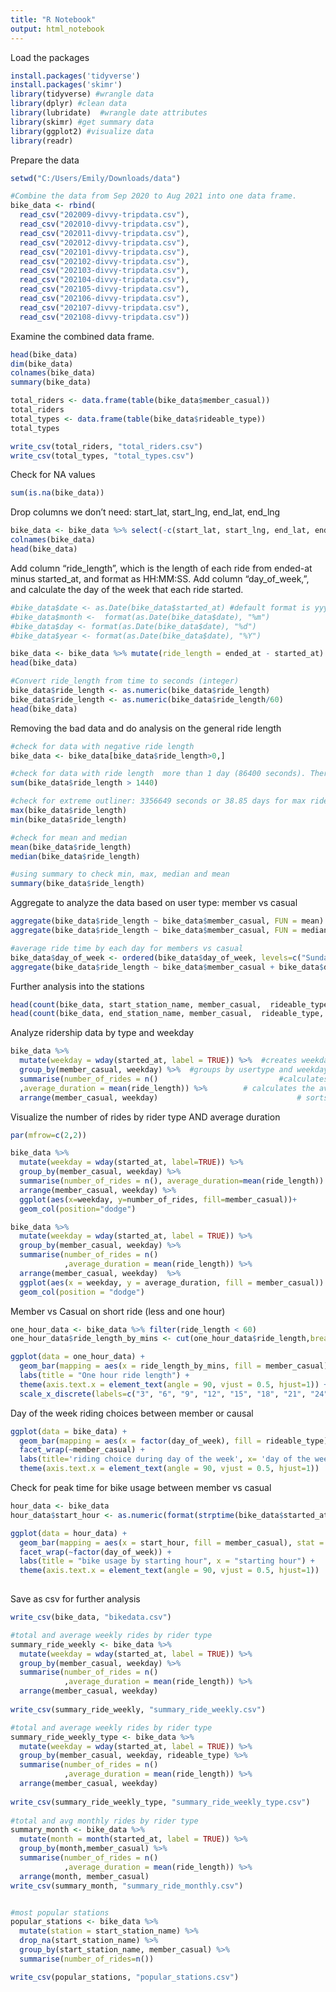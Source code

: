 ---
title: "R Notebook"
output: html_notebook
---

Load the packages
```{r}
install.packages('tidyverse')
install.packages('skimr')
library(tidyverse) #wrangle data
library(dplyr) #clean data
library(lubridate)  #wrangle date attributes
library(skimr) #get summary data
library(ggplot2) #visualize data
library(readr)
```

Prepare the data
```{r}
setwd("C:/Users/Emily/Downloads/data")

#Combine the data from Sep 2020 to Aug 2021 into one data frame.
bike_data <- rbind(
  read_csv("202009-divvy-tripdata.csv"), 
  read_csv("202010-divvy-tripdata.csv"),
  read_csv("202011-divvy-tripdata.csv"),
  read_csv("202012-divvy-tripdata.csv"),
  read_csv("202101-divvy-tripdata.csv"),
  read_csv("202102-divvy-tripdata.csv"),
  read_csv("202103-divvy-tripdata.csv"),
  read_csv("202104-divvy-tripdata.csv"),
  read_csv("202105-divvy-tripdata.csv"),
  read_csv("202106-divvy-tripdata.csv"),
  read_csv("202107-divvy-tripdata.csv"),
  read_csv("202108-divvy-tripdata.csv"))
```

Examine the combined data frame. 
```{r}
head(bike_data)
dim(bike_data)
colnames(bike_data)
summary(bike_data)

total_riders <- data.frame(table(bike_data$member_casual))
total_riders
total_types <- data.frame(table(bike_data$rideable_type))
total_types

write_csv(total_riders, "total_riders.csv")
write_csv(total_types, "total_types.csv")
```

Check for NA values
```{r}
sum(is.na(bike_data))
```

Drop columns we don't need: start_lat, start_lng, end_lat, end_lng
```{r}
bike_data <- bike_data %>% select(-c(start_lat, start_lng, end_lat, end_lng))
colnames(bike_data)
head(bike_data)
```


Add column “ride_length", which is the length of each ride from ended-at minus started_at, and format as HH:MM:SS.
Add column “day_of_week,”, and calculate the day of the week that each ride started.
```{r}
#bike_data$date <- as.Date(bike_data$started_at) #default format is yyyy-mm-dd
#bike_data$month <-  format(as.Date(bike_data$date), "%m")
#bike_data$day <- format(as.Date(bike_data$date), "%d")
#bike_data$year <- format(as.Date(bike_data$date), "%Y")

bike_data <- bike_data %>% mutate(ride_length = ended_at - started_at) %>% mutate(day_of_week = weekdays(as.Date(bike_data$started_at)))
head(bike_data)

#Convert ride_length from time to seconds (integer)
bike_data$ride_length <- as.numeric(bike_data$ride_length)
bike_data$ride_length <- as.numeric(bike_data$ride_length/60)
head(bike_data)

```

Removing the bad data and do analysis on the general ride length
```{r}
#check for data with negative ride length
bike_data <- bike_data[bike_data$ride_length>0,]

#check for data with ride length  more than 1 day (86400 seconds). There is 3484 rides that the rider use the bike for more than 1 day
sum(bike_data$ride_length > 1440)

#check for extreme outliner: 3356649 seconds or 38.85 days for max ride and 1 second for the least ride length
max(bike_data$ride_length)
min(bike_data$ride_length)

#check for mean and median
mean(bike_data$ride_length)
median(bike_data$ride_length)

#using summary to check min, max, median and mean
summary(bike_data$ride_length)
```
Aggregate to analyze the data based on user type: member vs casual

```{r}
aggregate(bike_data$ride_length ~ bike_data$member_casual, FUN = mean)
aggregate(bike_data$ride_length ~ bike_data$member_casual, FUN = median)

#average ride time by each day for members vs casual
bike_data$day_of_week <- ordered(bike_data$day_of_week, levels=c("Sunday", "Monday", "Tuesday", "Wednesday", "Thursday", "Friday", "Saturday"))
aggregate(bike_data$ride_length ~ bike_data$member_casual + bike_data$day_of_week, FUN = mean)
```
Further analysis into the stations
```{r}
head(count(bike_data, start_station_name, member_casual,  rideable_type, sort= TRUE))
head(count(bike_data, end_station_name, member_casual,  rideable_type, sort= TRUE))
```
Analyze ridership data by type and weekday
```{r}
bike_data %>% 
  mutate(weekday = wday(started_at, label = TRUE)) %>%  #creates weekday field using wday()
  group_by(member_casual, weekday) %>%  #groups by usertype and weekday
  summarise(number_of_rides = n()							#calculates the number of rides and average duration 
  ,average_duration = mean(ride_length)) %>% 		# calculates the average duration
  arrange(member_casual, weekday)								# sorts
```
Visualize the number of rides by rider type AND average duration
```{r}
par(mfrow=c(2,2))

bike_data %>%
  mutate(weekday = wday(started_at, label=TRUE)) %>%
  group_by(member_casual, weekday) %>%
  summarise(number_of_rides = n(), average_duration=mean(ride_length)) %>%
  arrange(member_casual, weekday) %>%
  ggplot(aes(x=weekday, y=number_of_rides, fill=member_casual))+
  geom_col(position="dodge")

bike_data %>% 
  mutate(weekday = wday(started_at, label = TRUE)) %>% 
  group_by(member_casual, weekday) %>% 
  summarise(number_of_rides = n()
            ,average_duration = mean(ride_length)) %>% 
  arrange(member_casual, weekday)  %>% 
  ggplot(aes(x = weekday, y = average_duration, fill = member_casual)) +
  geom_col(position = "dodge")


```
Member vs Casual on short ride (less and one hour)
```{r}
one_hour_data <- bike_data %>% filter(ride_length < 60)
one_hour_data$ride_length_by_mins <- cut(one_hour_data$ride_length,breaks = 20)

ggplot(data = one_hour_data) + 
  geom_bar(mapping = aes(x = ride_length_by_mins, fill = member_casual)) +
  labs(title = "One hour ride length") +
  theme(axis.text.x = element_text(angle = 90, vjust = 0.5, hjust=1)) +
  scale_x_discrete(labels=c("3", "6", "9", "12", "15", "18", "21", "24", "27", "30", "33", "36", "39", "42", "45", "48", "51", "54", "57", "60"))
```
Day of the week riding choices between member or causal
```{r}
ggplot(data = bike_data) +
  geom_bar(mapping = aes(x = factor(day_of_week), fill = rideable_type))+
  facet_wrap(~member_casual) +
  labs(title='riding choice during day of the week', x= 'day of the week' )+
  theme(axis.text.x = element_text(angle = 90, vjust = 0.5, hjust=1))
```

Check for peak time for bike usage between member vs casual
```{r}
hour_data <- bike_data
hour_data$start_hour <- as.numeric(format(strptime(bike_data$started_at,"%Y-%m-%d %H:%M:%OS"),'%H'))

ggplot(data = hour_data) + 
  geom_bar(mapping = aes(x = start_hour, fill = member_casual), stat = 'count') + 
  facet_wrap(~factor(day_of_week)) +
  labs(title = "bike usage by starting hour", x = "starting hour") + 
  theme(axis.text.x = element_text(angle = 90, vjust = 0.5, hjust=1)) 
  
```
Save as csv for further analysis
```{r}
write_csv(bike_data, "bikedata.csv")

#total and average weekly rides by rider type
summary_ride_weekly <- bike_data %>% 
  mutate(weekday = wday(started_at, label = TRUE)) %>% 
  group_by(member_casual, weekday) %>% 
  summarise(number_of_rides = n()
            ,average_duration = mean(ride_length)) %>% 
  arrange(member_casual, weekday)  
  
write_csv(summary_ride_weekly, "summary_ride_weekly.csv")

#total and average weekly rides by rider type
summary_ride_weekly_type <- bike_data %>% 
  mutate(weekday = wday(started_at, label = TRUE)) %>% 
  group_by(member_casual, weekday, rideable_type) %>% 
  summarise(number_of_rides = n()
            ,average_duration = mean(ride_length)) %>% 
  arrange(member_casual, weekday)  
  
write_csv(summary_ride_weekly_type, "summary_ride_weekly_type.csv")
  
#total and avg monthly rides by rider type
summary_month <- bike_data %>% 
  mutate(month = month(started_at, label = TRUE)) %>%  
  group_by(month,member_casual) %>%  
  summarise(number_of_rides = n()
            ,average_duration = mean(ride_length)) %>%    
  arrange(month, member_casual)
write_csv(summary_month, "summary_ride_monthly.csv")


#most popular stations
popular_stations <- bike_data %>%
  mutate(station = start_station_name) %>%
  drop_na(start_station_name) %>%
  group_by(start_station_name, member_casual) %>%
  summarise(number_of_rides=n())

write_csv(popular_stations, "popular_stations.csv")
```


